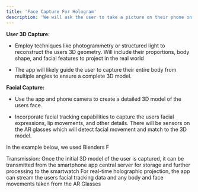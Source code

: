 ```yaml
---
title: 'Face Capture For Hologram'
description: 'We will ask the user to take a picture on their phone on an app which will take into account their proportions and facial features and all that. The app will capture the users 3D model and facial features to make as the hologram.'
---
```


**User 3D Capture:**

- Employ techniques like photogrammetry or structured light to reconstruct the users 3D geometry. Will include their proportions, body shape, and facial features to project in the real world

- The app will likely guide the user to capture their entire body from multiple angles to ensure a complete 3D model.

**Facial Capture:**

- Use the app and phone camera to create a detailed 3D model of the users face.

- Incorporate facial tracking capabilities to capture the users facial expressions, lip movements, and other details. There will be sensors on the AR glasses which will detect facial movement and match to the 3D model.

In the example below, we used Blenders F

Transmission:
Once the initial 3D model of the user is captured, it can be transmitted from the smartphone app central server for storage and further processing to the smartwatch 
For real-time holographic projection, the app can stream the users facial tracking data and any body and face movements taken from the AR Glasses

